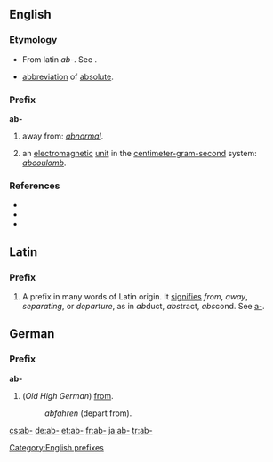 {{see|ab|Ab|AB}}

==English==
===Etymology===
* From latin ''ab-''. See {{pie|apo-}}.
* {{physics}} [[abbreviation]] of [[absolute]].

===Prefix===
'''ab-'''
# away from: ''[[abnormal]]''.
# {{physics}} an [[electromagnetic]] [[unit]] in the [[centimeter-gram-second]] system: ''[[abcoulomb]]''.

===References===
* {{R:American Heritage 2000|ab-}}
* {{R:Dictionary.com|ab-}}
* {{R:WordNet 2003|ab-}}

==Latin==
===Prefix===
#A prefix in many words of Latin origin. It [[signifies]] ''from'', ''away'', ''separating'', or ''departure'', as in ''ab''duct, ''abs''tract, ''abs''cond. See [[a-]].

== German ==
===Prefix===
'''ab-'''
# (''Old High German'') [[from]]. 
#: ''abfahren'' (depart from).

[[Category:English prefixes]]

[[cs:ab-]]
[[de:ab-]]
[[et:ab-]]
[[fr:ab-]]
[[ja:ab-]]
[[tr:ab-]]
